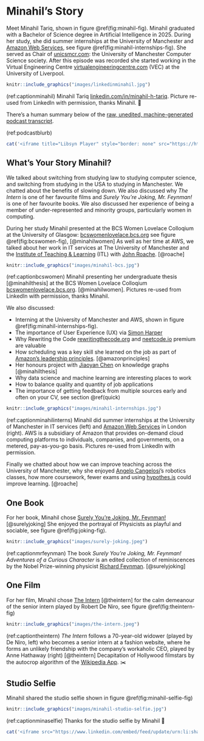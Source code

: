 # Minahil's Story {#minahil}

Meet Minahil Tariq, shown in figure \@ref(fig:minahil-fig). Minahil graduated with a Bachelor of Science degree in Artificial Intelligence in 2025. During her study, she did summer internships at the University of Manchester and [Amazon Web Services](https://en.wikipedia.org/wiki/Amazon_Web_Services), see figure \@ref(fig:minahil-internships-fig). She served as Chair of [unicsmcr.com](https://unicsmcr.com): the University of Manchester Computer Science society. After this episode was recorded she started working in the Virtual Engineering Centre [virtualengineeringcentre.com](https://www.virtualengineeringcentre.com/) (VEC) at the University of Liverpool.

```r
knitr::include_graphics("images/linkedinminahil.jpg")
```
(ref:captionminahil) Minahil Tariq [linkedin.com/in/minahil-h-tariq](https://uk.linkedin.com/in/minahil-h-tariq). Picture re-used from LinkedIn with permission, thanks Minahil. 🙏

There's a human summary below of the [raw, unedited, machine-generated podcast transcript](https://github.com/dullhunk/cdyf/blob/master/raw-transcript-minahil.md).

(ref:podcastblurb)


```r
cat('<iframe title="Libsyn Player" style="border: none" src="https://html5-player.libsyn.com/embed/episode/id/37399310/height/90/theme/custom/thumbnail/yes/direction/forward/render-playlist/no/custom-color/000000/" height="90" width="100%" scrolling="no"  allowfullscreen="" webkitallowfullscreen="true" mozallowfullscreen="true" allowfullscreen="true" msallowfullscreen="true" style="border: none;"></iframe>')
```

## What's Your Story Minahil? {#minahil-story}

We talked about switching from studying law to studying computer science, and switching from studying in the USA to studying in Manchester. We chatted about the benefits of slowing down. We also discussed why _The Intern_ is one of her favourite films and _Surely You're Joking, Mr. Feynman!_ is one of her favourite books. We also discussed her experience of being a member of under-represented and minority groups, particularly women in computing.

During her study Minahil presented at the BCS Women Lovelace Colloqium at the University of Glasgow: [bcswomenlovelace.bcs.org](https://bcswomenlovelace.bcs.org/) see figure \@ref(fig:bcswomen-fig), [@minahilwomen] As well as her time at AWS, we talked about her work in IT services at The University of Manchester and the [Institute of Teaching & Learning](https://www.staffnet.manchester.ac.uk/umitl/) (ITL) with [John Roache](https://research.manchester.ac.uk/en/persons/john-roache). [@roache]

```r
knitr::include_graphics("images/minahil-bcs.jpg")
```
(ref:captionbcswomen) Minahil presenting her undergraduate thesis [@minahilthesis] at the BCS Women Lovelace Colloqium [bcswomenlovelace.bcs.org](https://bcswomenlovelace.bcs.org/). [@minahilwomen]. Pictures re-used from LinkedIn with permission, thanks Minahil.

We also discussed:

* Interning at the University of Manchester and AWS, shown in figure \@ref(fig:minahil-internships-fig).
* The importance of User Experience (UX) via [Simon Harper](https://research.manchester.ac.uk/en/persons/simon.harper)
* Why Rewriting the Code [rewritingthecode.org](https://rewritingthecode.org) and [neetcode.io](https://neetcode.io/) premium are valuable 
* How scheduling was a key skill she learned on the job as part of [Amazon's leadership principles](https://www.amazon.jobs/content/en/our-workplace/leadership-principles). [@amazonprinciples]
* Her honours project with [Jiaoyan Chen](https://chenjiaoyan.github.io/) on knowledge graphs [@minahilthesis] 
* Why data science and machine learning are interesting places to work
* How to balance quality and quantity of job applications 
* The importance of getting feedback from multiple sources early and often on your CV, see section \@ref(quick)


```r
knitr::include_graphics("images/minahil-internships.jpg")
```
(ref:captionminahilinterns) Minahil did summer internships at the University of Manchester in IT services (left) and [Amazon Web Services](https://en.wikipedia.org/wiki/Amazon_Web_Services) in London (right). AWS is a subsidiary of Amazon that provides on-demand cloud computing platforms to individuals, companies, and governments, on a metered, pay-as-you-go basis. Pictures re-used from LinkedIn with permission.

Finally we chatted about how we can improve teaching across the University of Manchester, why she enjoyed [Angelo Cangelosi](https://research.manchester.ac.uk/en/persons/angelo.cangelosi)'s robotics classes, how more coursework, fewer exams and using [hypothes.is](https://www.hypothes.is/) could improve learning. [@roache]


## One Book {#minahil-book}

For her book, Minahil chose [Surely You're Joking, Mr. Feynman!](https://en.wikipedia.org/wiki/Surely_You%27re_Joking,_Mr._Feynman!) [@surelyjoking] She enjoyed the portrayal of Physicists as playful and sociable, see figure \@ref(fig:joking-fig).

```r
knitr::include_graphics("images/surely-joking.jpeg")
```

(ref:captionmrfeynman) The book _Surely You're Joking, Mr. Feynman! Adventures of a
Curious Character_ is an edited collection of reminiscences by the Nobel Prize-winning
physicist [Richard Feynman](https://en.wikipedia.org/wiki/Richard_Feynman). [@surelyjoking]


## One Film {#minahil-film}

For her film, Minahil chose [The Intern](https://en.wikipedia.org/wiki/The_Intern) [@theintern] for the calm demeanour of the senior intern played by Robert De Niro, see figure \@ref(fig:theintern-fig)

```r
knitr::include_graphics("images/the-intern.jpeg")
```

(ref:captiontheintern) _The Intern_ follows a 70-year-old widower (played by De Niro, left) who becomes a senior intern at a fashion website, where he forms an unlikely friendship with the company's workaholic CEO, played by Anne Hathaway (right) [@theintern] Decapitation of Hollywood filmstars by the autocrop algorithm of the [Wikipedia App](https://apps.apple.com/us/app/wikipedia/id324715238). ✂️


## Studio Selfie {#minahil-selfie}

Minahil shared the studio selfie shown in figure \@ref(fig:minahil-selfie-fig)

```r
knitr::include_graphics("images/minahil-studio-selfie.jpg")
```
(ref:captionminaselfie) Thanks for the studio selfie by Minahil 🤳


```r
cat('<iframe src="https://www.linkedin.com/embed/feed/update/urn:li:share:7350876417577873408" height="1343" width="504" frameborder="0" allowfullscreen="" title="Embedded post"></iframe>')
```

